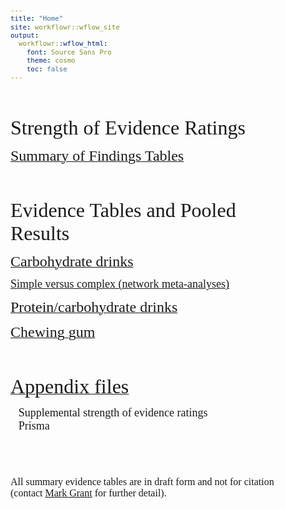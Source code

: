 ```yaml
---
title: "Home"
site: workflowr::wflow_site
output:
  workflowr::wflow_html:
    font: Source Sans Pro
    theme: cosmo
    toc: false
---
```


```{=html}
<style type="text/css">
  body{
  font-size: 9.5pt;
  font-family: Source Sans Pro;
}

.list-group-item.active, .list-group-item.active:hover, .list-group-item.active:focus {
  color: #090909;
  background-color: #0909093d;
}

.lightable-classic.lightable-hover tbody tr:hover {
    background-color: #c5d4e4;
}
.btn-xs, .btn-group-xs>.btn { 
display: none; 
}

.btn-default {
display: none !important; 
}
</style>
```


<br/><br/>

<font size = 6> Strength of Evidence Ratings </font>

[<font size = 5> Summary of Findings Tables </font>](soe_final.html)

<br><br>

<font size = 6> Evidence Tables and Pooled Results </font>

[<font size = 5> Carbohydrate drinks </font>](cho_final.html)<br/>

[<font size = 4> Simple versus complex (network meta-analyses) </font>](nma_final.html)

[<font size = 5> Protein/carbohydrate drinks  </font>](protein_final.html)

[<font size = 5> Chewing gum  </font>](gum_final.html)

<br/><br/>

[<font size = 6> Appendix files </font>](appendix.html)

    <font size = 4>Supplemental strength of evidence ratings </font>
<br/>
    <font size = 4>Prisma</font>

<br/><br/><br/>

<font size = 3> All summary evidence tables are in draft form and not for citation (contact <a href="mailto:mgrantmd@gmail.com">Mark Grant</a> for further detail). </font>

